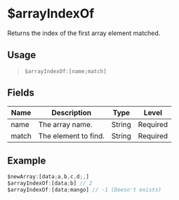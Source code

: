 # $arrayIndexOf
Returns the index of the first array element matched.

## Usage
> `$arrayIndexOf:[name;match]`

## Fields
| Name  | Description          | Type   | Level    |
| ----- | -------------------- | ------ | -------- |
| name  | The array name.      | String | Required |
| match | The element to find. | String | Required |

## Example
```js
$newArray:[data;a,b,c,d;,]
$arrayIndexOf:[data;b] // 2
$arrayIndexOf:[data;mango] // -1 (Doesn't exists)
```